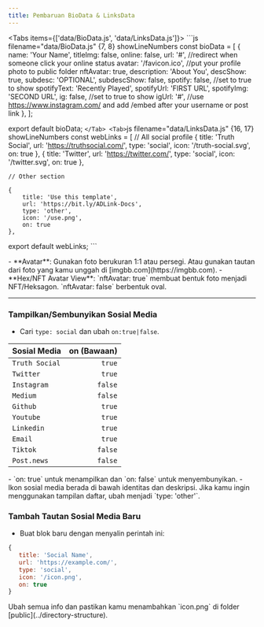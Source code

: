 ```yaml
---
title: Pembaruan BioData & LinksData
---
```


<Tabs items={['data/BioData.js', 'data/LinksData.js']}>
  <Tab>
    ```js filename="data/BioData.js" {7, 8} showLineNumbers
const bioData = [
    {
        name: 'Your Name',
        titleImg: false,
        online: false,
        url: '#', //redirect when someone click your online status
        avatar: '/favicon.ico', //put your profile photo to public folder
        nftAvatar: true,
        description: 'About You',
        descShow: true,
        subdesc: 'OPTIONAL',
        subdescShow: false,
        spotify: false, //set to true to show
        spotifyText: 'Recently Played',
        spotifyUrl: 'FIRST URL',
        spotifyImg: 'SECOND URL',
        ig: false, //set to true to show
        igUrl: '#', //use https://www.instagram.com/ and add /embed after your username or post link
    },
];

export default bioData;
      ```
  </Tab>
  <Tab>
    ```js filename="data/LinksData.js" {16, 17} showLineNumbers
const webLinks = [
    // All social profile
    {
        title: 'Truth Social',
        url: 'https://truthsocial.com/',
        type: 'social',
        icon: '/truth-social.svg',
        on: true
    },
    {
        title: 'Twitter',
        url: 'https://twitter.com/',
        type: 'social',
        icon: '/twitter.svg',
        on: true
    },
    
    // Other section

    {
        title: 'Use this template',
        url: 'https://bit.ly/ADLink-Docs',
        type: 'other',
        icon: '/use.png',
        on: true
    },

export default webLinks;
      ```
  </Tab>
</Tabs>

<Callout type="info">
- **Avatar**: Gunakan foto berukuran 1:1 atau persegi. Atau gunakan tautan dari foto yang kamu unggah di [imgbb.com](https://imgbb.com).
- **Hex/NFT Avatar View**: `nftAvatar: true` membuat bentuk foto menjadi NFT/Heksagon. `nftAvatar: false` berbentuk oval.
</Callout>

---

### Tampilkan/Sembunyikan Sosial Media
- Cari `type: social` dan ubah `on:true|false`.

| Sosial Media           | on (Bawaan)    | 
| :------------ | ----------: |
| `Truth Social`       | `true`          | 
| `Twitter`       | `true`          | 
| `Instagram`     | `false`          | 
| `Medium`        | `false`          | 
| `Github`        | `true`          | 
| `Youtube`       | `true`          | 
| `Linkedin`      | `true`          | 
| `Email`         | `true`          |
| `Tiktok`    | `false`          | 
| `Post.news`      | `false`          | 

<Callout type="info">
- `on: true` untuk menampilkan dan `on: false` untuk menyembunyikan. 
- Ikon sosial media berada di bawah identitas dan deskripsi. Jika kamu ingin menggunakan tampilan daftar, ubah menjadi `type: 'other'`.
</Callout>

### Tambah Tautan Sosial Media Baru

- Buat blok baru dengan menyalin perintah ini:
```js filename="data/LinksData.js" copy
{
   title: 'Social Name',
   url: 'https://example.com/',
   type: 'social',
   icon: '/icon.png',
   on: true
}
```

<Callout type="info">
Ubah semua info dan pastikan kamu menambahkan `icon.png` di folder [public](../directory-structure).
</Callout>